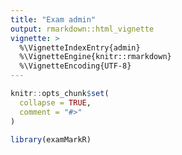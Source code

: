 ```yaml
---
title: "Exam admin"
output: rmarkdown::html_vignette
vignette: >
  %\VignetteIndexEntry{admin}
  %\VignetteEngine{knitr::rmarkdown}
  %\VignetteEncoding{UTF-8}
---
```


```r
knitr::opts_chunk$set(
  collapse = TRUE,
  comment = "#>"
)
```

```r
library(examMarkR)
```

